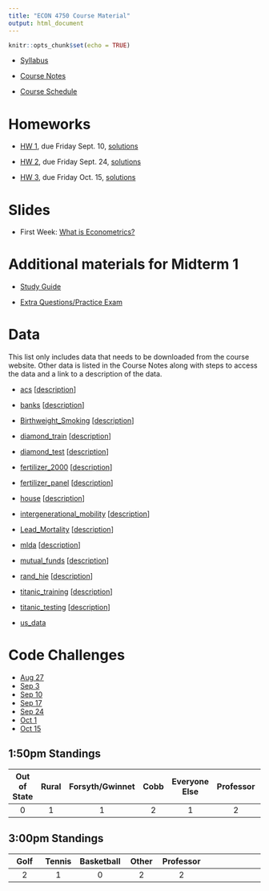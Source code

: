 ```yaml
---
title: "ECON 4750 Course Material"
output: html_document
---
```


```r
knitr::opts_chunk$set(echo = TRUE)
```

- [Syllabus](syllabus.pdf)

- [Course Notes](https://bcallaway11.github.io/econ_4750_notes/)

- [Course Schedule](https://bcallaway11.github.io/Courses/ECON_4750_Fall_2021/tentative_schedule.html)

# Homeworks

- [HW 1](hw1.html), due Friday Sept. 10, [solutions](hw1_sol.html)

- [HW 2](hw2.html), due Friday Sept. 24, [solutions](hw2_sol.html)

- [HW 3](hw3.html), due Friday Oct. 15, [solutions](hw3_sol.html)

# Slides

- First Week: [What is Econometrics?](l1.html)

# Additional materials for Midterm 1

- [Study Guide](midterm1_study_guide.html)

- [Extra Questions/Practice Exam](midterm1_extra_questions.pdf)

# Data

This list only includes data that needs to be downloaded from the course website.  Other data is listed in the Course Notes along with steps to access the data and a link to a description of the data.

- [acs](data/acs.RData) [[description](data/acs_description.txt)]

- [banks](data/banks.RData) [[description](data/banks_description.txt)]

- [Birthweight_Smoking](data/birthweight_smoking.dta) [[description](https://www.princeton.edu/~mwatson/Stock-Watson_3u/Students/EE_Datasets/Birthweight_Smoking_Description.pdf)]

- [diamond_train](data/diamond_train.RData) [[description](https://www.kaggle.com/shivam2503/diamonds/)]

- [diamond_test](data/diamond_test.RData) [[description](https://www.kaggle.com/shivam2503/diamonds/)]

- [fertilizer_2000](data/fertilizer_2000.RData) [[description](data/fertilizer_description.txt)]

- [fertilizer_panel](data/fertilizer_panel.RData) [[description](data/fertilizer_description.txt)]

- [house](data/house.RData) [[description](data/house_description.txt)]

- [intergenerational_mobility](data/intergenerational_mobility.RData) [[description](data/intergenerational_mobility_description.txt)]

- [Lead_Mortality](data/Lead_Mortality.RData) [[description](http://www.princeton.edu/~mwatson/Stock-Watson_3u/Students/EE_Datasets/Lead_Mortality_Description.pdf)]

- [mlda](data/mlda.RData) [[description](data/mlda_description.txt)]

- [mutual_funds](data/mutual_funds.RData) [[description](data/mutual_funds_description.txt)]

- [rand_hie](data/rand_hie.RData) [[description](data/rand_hie_description.txt)]

- [titanic_training](data/titanic_training.csv) [[description](https://www.kaggle.com/c/titanic/data)]

- [titanic_testing](data/titanic_testing.csv) [[description](https://www.kaggle.com/c/titanic/data)]

- [us_data](data/us_data.RData)

# Code Challenges

- [Aug 27](code_challenge1.html)
- [Sep 3](code_challenge2.html)
- [Sep 10](code_challenge3.html)
- [Sep 17](code_challenge4.html)
- [Sep 24](code_challenge5.html)
- [Oct 1](code_challenge6.html)
- [Oct 15](code_challenge7.html)

## 1:50pm Standings

| Out of State | Rural | Forsyth/Gwinnet | Cobb | Everyone Else | Professor |
|:--------:|:--------:|:--------:|:--------:|:--------:|:--------:|:--------:|
| 0 | 1 | 1 | 2 | 1 | 2 |

## 3:00pm Standings

| Golf | Tennis | Basketball | Other | Professor |
|:--------:|:--------:|:--------:|:--------:|:--------:|:--------:|:--------:|
| 2 | 1 | 0 | 2 | 2 |

